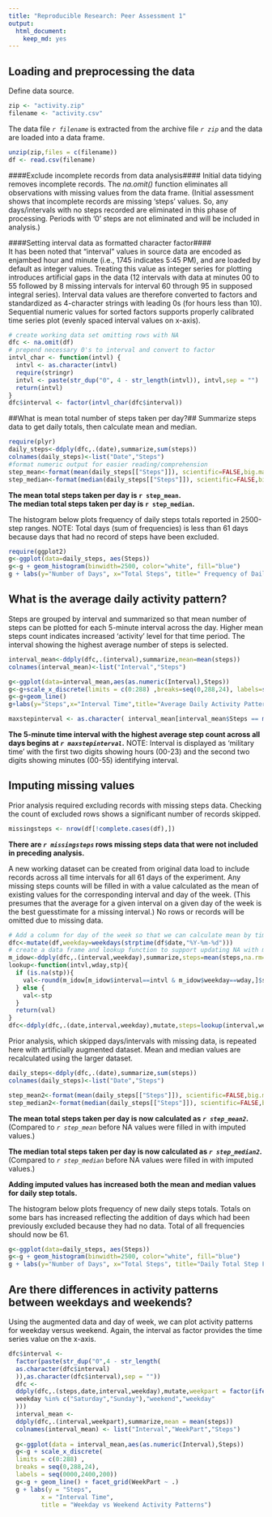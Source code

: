 ```yaml
---
title: "Reproducible Research: Peer Assessment 1"
output: 
  html_document: 
    keep_md: yes
---
```


## Loading and preprocessing the data
Define data source.
```r
zip <- "activity.zip"
filename <- "activity.csv"
```
The data file *`r filename`* is extracted from the archive file *`r zip`* and the data are loaded into a data frame.  
```r
unzip(zip,files = c(filename))
df <- read.csv(filename)
```
  
####Exclude incomplete records from data analysis####
Initial data tidying removes incomplete records. The *na.omit()* function eliminates all observations with missing values from the data frame. (Initial assessment shows that incomplete records are missing 'steps' values. So, any days/intervals with no steps recorded are eliminated in this phase of processing. Periods with '0' steps are not eliminated and will be included in analysis.)  

####Setting interval data as formatted character factor####  
It has been noted that "interval" values in source data are encoded as enjambed hour and minute (i.e., 1745 indicates 5:45 PM), and are loaded by default as integer values. Treating this value as integer series for plotting introduces artificial gaps in the data (12 intervals with data at minutes 00 to 55 followed by 8  missing intervals for interval 60 through 95 in supposed integral series). Interval data values are therefore converted to factors and standardized as 4-character strings with leading 0s (for hours less than 10). Sequential numeric values for sorted factors supports properly calibrated time series plot (evenly spaced interval values on x-axis).
```r
# create working data set omitting rows with NA
dfc <- na.omit(df)
# prepend necessary 0's to interval and convert to factor
intvl_char <- function(intvl) {
  intvl <- as.character(intvl)
  require(stringr)
  intvl <- paste(str_dup("0", 4 - str_length(intvl)), intvl,sep = "")
  return(intvl)
}
dfc$interval <- factor(intvl_char(dfc$interval))
```

##What is mean total number of steps taken per day?##
Summarize steps data to get daily totals, then calculate mean and median.
```r
require(plyr)
daily_steps<-ddply(dfc,.(date),summarize,sum(steps))
colnames(daily_steps)<-list("Date","Steps")
#format numeric output for easier reading/comprehension
step_mean<-format(mean(daily_steps[["Steps"]]), scientific=FALSE,big.mark=",",big.interval=3)
step_median<-format(median(daily_steps[["Steps"]]), scientific=FALSE,big.mark=",",big.interval=3)
```
**The mean total steps taken per day is `r step_mean`.**  
**The median total steps taken per day is `r step_median`.**  
  
The histogram below plots frequency of daily steps totals reported in 2500-step ranges. NOTE: Total days (sum of frequencies) is less than 61 days because days that had no record of steps have been excluded.
```r
require(ggplot2)
g<-ggplot(data=daily_steps, aes(Steps)) 
g<-g + geom_histogram(binwidth=2500, color="white", fill="blue")
g + labs(y="Number of Days", x="Total Steps", title=" Frequency of Daily Steps Totals")

```

## What is the average daily activity pattern? 
Steps are grouped by interval and summarized so that mean number of steps can be plotted for each 5-minute interval across the day. Higher mean steps count indicates increased 'activity' level for that time period. 
The interval showing the highest average number of steps is selected.
```r
interval_mean<-ddply(dfc,.(interval),summarize,mean=mean(steps))
colnames(interval_mean)<-list("Interval","Steps")

g<-ggplot(data=interval_mean,aes(as.numeric(Interval),Steps))
g<-g+scale_x_discrete(limits = c(0:288) ,breaks=seq(0,288,24), labels=seq(0000,2400,200)) 
g<-g+geom_line() 
g+labs(y="Steps",x="Interval Time",title="Average Daily Activity Pattern")

maxstepinterval <- as.character( interval_mean[interval_mean$Steps == max(interval_mean$Steps), ]$Interval)
```
  
**The 5-minute time interval with the highest average step count across all days begins at *`r maxstepinterval`*.** NOTE: Interval is displayed as 'military time' with the first two digits showing hours (00-23) and the second two digits showing minutes (00-55) identifying interval.  

## Imputing missing values
Prior analysis required excluding records with missing steps data. Checking the count of excluded rows shows a significant number of records skipped.
```r
missingsteps <- nrow(df[!complete.cases(df),])
```
**There are *`r missingsteps`* rows missing steps data that were not included in preceding analysis.**

A new working dataset can be created from original data load to include records across all time intervals for all 61 days of the experiment. Any missing steps counts will be filled in with a value calculated as the mean of existing values for the corresponding interval and day of the week. (This presumes that the average for a given interval on a given day of the week is the best guesstimate for a missing interval.) No rows or records will be omitted due to missing data.
```r
# Add a column for day of the week so that we can calculate mean by time interval and day of week
dfc<-mutate(df,weekday=weekdays(strptime(df$date,"%Y-%m-%d")))
# create a data frame and lookup function to support updating NA with mean value for specified day of week and interval 
m_idow<-ddply(dfc,.(interval,weekday),summarize,steps=mean(steps,na.rm=TRUE))
lookup<-function(intvl,wday,stp){
  if (is.na(stp)){
    val<-round(m_idow[m_idow$interval==intvl & m_idow$weekday==wday,]$steps)
  } else { 
    val<-stp
  }
  return(val)
}
dfc<-ddply(dfc,.(date,interval,weekday),mutate,steps=lookup(interval,weekday,steps))
```  
Prior analysis, which skipped days/intervals with missing data, is repeated here with artificially augmented dataset. Mean and median values are recalculated using the larger dataset.
```r
daily_steps<-ddply(dfc,.(date),summarize,sum(steps))
colnames(daily_steps)<-list("Date","Steps")

step_mean2<-format(mean(daily_steps[["Steps"]]), scientific=FALSE,big.mark=",",big.interval=3)
step_median2<-format(median(daily_steps[["Steps"]]), scientific=FALSE,big.mark=",",big.interval=3)

```  
**The mean total steps taken per day is now calculated as *`r step_mean2`*.** (Compared to *`r step_mean`* before NA values were filled in with imputed values.)

**The median total steps taken per day is now calculated as *`r step_median2`*.** (Compared to *`r step_median`* before NA values were filled in with imputed values.)

**Adding imputed values has increased both the mean and median values for daily step totals.**

The histogram below plots frequency of new daily steps totals. Totals on some bars has increased reflecting the addition of days which had been previously excluded because they had no data. Total of all frequencies should now be 61.  

```r
g<-ggplot(data=daily_steps, aes(Steps)) 
g<-g + geom_histogram(binwidth=2500, color="white", fill="blue") 
g + labs(y="Number of Days", x="Total Steps", title="Daily Total Step Frequency (with imputed data)")
```

## Are there differences in activity patterns between weekdays and weekends?
Using the augmented data and day of week, we can plot activity patterns for weekday versus weekend. Again, the interval as factor provides the time series value on the x-axis.
```r
dfc$interval <-
  factor(paste(str_dup("0",4 - str_length(
  as.character(dfc$interval)
  )),as.character(dfc$interval),sep = ""))
  dfc <-
  ddply(dfc,.(steps,date,interval,weekday),mutate,weekpart = factor(ifelse(
  weekday %in% c("Saturday","Sunday"),"weekend","weekday"
  )))
  interval_mean <-
  ddply(dfc,.(interval,weekpart),summarize,mean = mean(steps))
  colnames(interval_mean) <- list("Interval","WeekPart","Steps")
  
  g<-ggplot(data = interval_mean,aes(as.numeric(Interval),Steps)) 
  g<-g + scale_x_discrete(
  limits = c(0:288) ,
  breaks = seq(0,288,24),
  labels = seq(0000,2400,200)) 
  g<-g + geom_line() + facet_grid(WeekPart ~ .)
  g + labs(y = "Steps",
         x = "Interval Time",
         title = "Weekday vs Weekend Activity Patterns")
```
